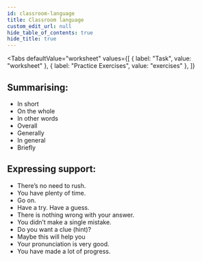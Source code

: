 ```yaml
---
id: classroom-language
title: Classroom language
custom_edit_url: null
hide_table_of_contents: true
hide_title: true
---
```



<Tabs
  defaultValue="worksheet"
  values={[
    { label: "Task", value: "worksheet" },
    { label: "Practice Exercises", value: "exercises" },
  ]}
>

<TabItem value="worksheet">

## Summarising: <AudioButton url="/media/Summarizing.ddf12552.mp3" />

- In short
- On the whole
- In other words
- Overall
- Generally
- In general
- Briefly

## Expressing support: <AudioButton url="/media/Expressing support.9da12271.mp3" />

- There’s no need to rush.
- You have plenty of time.
- Go on.
- Have a try. Have a guess.
- There is nothing wrong with your answer.
- You didn’t make a single mistake.
- Do you want a clue (hint)?
- Maybe this will help you
- Your pronunciation is very good.
- You have made a lot of progress.

</TabItem>

<TabItem value="exercises">
  <Frame src="https://learningapps.org/watch?v=pppuq0psn21" height="360px" />
</TabItem>

</Tabs>

